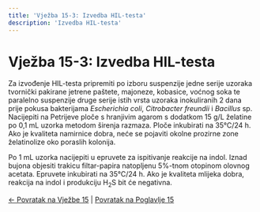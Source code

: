 ```yaml
---
title: 'Vježba 15-3: Izvedba HIL-testa'
description: 'Izvedba HIL-testa'
---
```


# Vježba 15-3: Izvedba HIL-testa

Za izvođenje HIL-testa pripremiti po izboru suspenzije jedne serije uzoraka tvornički pakirane jetrene paštete, majoneze, kobasice, voćnog soka te paralelno suspenzije druge serije istih vrsta uzoraka inokuliranih 2 dana prije pokusa bakterijama *Escherichia coli*, *Citrobacter freundii* i *Bacillus* sp. Nacijepiti na Petrijeve ploče s hranjivim agarom s dodatkom 15 g/L želatine po 0,1 mL uzorka metodom širenja razmaza. Ploče inkubirati na 35°C/24 h. Ako je kvaliteta namirnice dobra, neće se pojaviti okolne prozirne zone želatinolize oko poraslih kolonija.

Po 1 mL uzorka nacijepiti u epruvete za ispitivanje reakcije na indol. Iznad bujona objesiti trakicu filtar-papira natopljenu 5%-tnom otopinom olovnog acetata. Epruvete inkubirati na 35°C/24 h. Ako je kvaliteta mlijeka dobra, reakcija na indol i produkciju H<sub>2</sub>S bit će negativna.

[← Povratak na Vježbe 15](../vjezbe-15) | [Povratak na Poglavlje 15](/poglavlje-15/)

